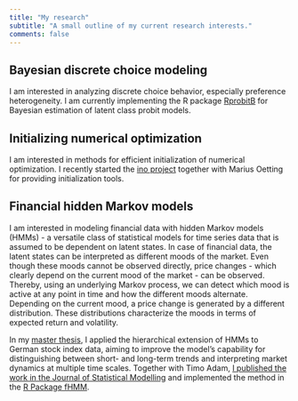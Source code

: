 ```yaml
---
title: "My research"
subtitle: "A small outline of my current research interests."
comments: false
---
```


::: {.callout-note collapse="true" appearance="minimal"}
## Bayesian discrete choice modeling

I am interested in analyzing discrete choice behavior, especially preference heterogeneity. I am currently implementing the R package [RprobitB](https://loelschlaeger.de/RprobitB/) for Bayesian estimation of latent class probit models. 
:::

::: {.callout-note collapse="true" appearance="minimal"}
## Initializing numerical optimization

I am interested in methods for efficient initialization of numerical optimization. I recently started the [ino project](https://github.com/loelschlaeger/ino) together with Marius Oetting for providing initialization tools. 
:::

::: {.callout-note collapse="true" appearance="minimal"}
## Financial hidden Markov models

I am interested in modeling financial data with hidden Markov models (HMMs) - a versatile class of statistical models for time series data that is assumed to be dependent on latent states. In case of financial data, the latent states can be interpreted as different moods of the market. Even though these moods cannot be observed directly, price changes - which clearly depend on the current mood of the market - can be observed. Thereby, using an underlying Markov process, we can detect which mood is active at any point in time and how the different moods alternate. Depending on the current mood, a price change is generated by a different distribution. These distributions characterize the moods in terms of expected return and volatility.

In my [master thesis](files/paper/master_thesis_oelschlaeger.pdf), I applied the hierarchical extension of HMMs to German stock index data, aiming to improve the model's capability for distinguishing between short- and long-term trends and interpreting market dynamics at multiple time scales. Together with Timo Adam, [I published the work in the Journal of Statistical Modelling](https://doi.org/10.1177/1471082X211034048) and implemented the method in the [R Package fHMM](https://loelschlaeger.de/fHMM). 
:::
